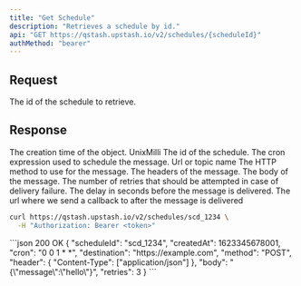 ```yaml
---
title: "Get Schedule"
description: "Retrieves a schedule by id."
api: "GET https://qstash.upstash.io/v2/schedules/{scheduleId}"
authMethod: "bearer"
---
```


## Request

<ParamField path="scheduleId" type="string" required>
  The id of the schedule to retrieve.
</ParamField>

## Response

<ResponseField name="createdAt" type="int" required>
  The creation time of the object. UnixMilli
</ResponseField>
<ResponseField name="scheduleId" type="string" required>
  The id of the schedule.
</ResponseField>
<ResponseField name="cron" type="string" required>
  The cron expression used to schedule the message.
</ResponseField>
<ResponseField name="destination" type="string" required>
  Url or topic name
</ResponseField>

<ResponseField name="method" type="string" required>
  The HTTP method to use for the message.
</ResponseField>
<ResponseField name="header" type="Record<string, string[]>" required>
  The headers of the message.
</ResponseField>
<ResponseField name="body" type="string" required>
  The body of the message.
</ResponseField>
<ResponseField name="retries" type="int">
  The number of retries that should be attempted in case of delivery failure.
</ResponseField>
<ResponseField name="delay" type="int">
  The delay in seconds before the message is delivered.
</ResponseField>
<ResponseField name="callback" type="string">
  The url where we send a callback to after the message is delivered
</ResponseField>

<RequestExample>

```sh
curl https://qstash.upstash.io/v2/schedules/scd_1234 \
  -H "Authorization: Bearer <token>"
```

</RequestExample>

<ResponseExample>
```json 200 OK
{
  "scheduleId": "scd_1234",
  "createdAt": 1623345678001,
  "cron": "0 0 1 * *",
  "destination": "https://example.com",
  "method": "POST",
  "header": {
    "Content-Type": ["application/json"]
  },
  "body": "{\"message\":\"hello\"}",
  "retries": 3
}
```
</ResponseExample>
